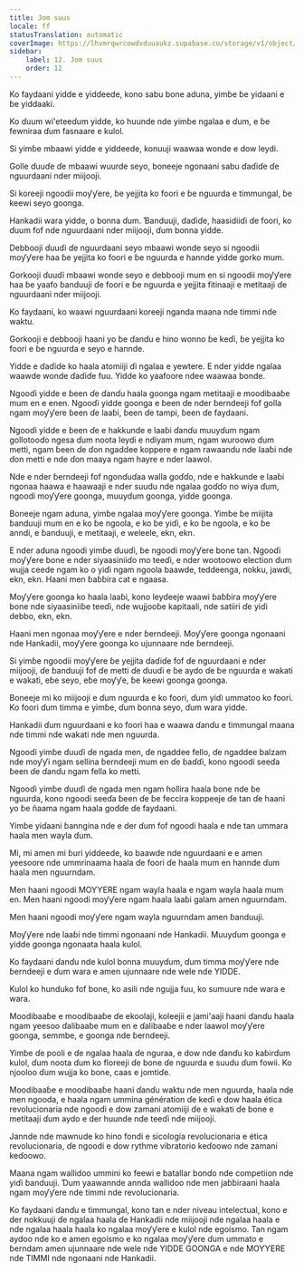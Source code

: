 ```yaml
---
title: Jom suus
locale: ff
statusTranslation: automatic
coverImage: https://lhvmrqwrcowdvduuaukz.supabase.co/storage/v1/object/public/strapi-uploads/small_cover-educacion-fundamental.webp-2d51a7828a2b1309555be27f7e2a61a0.webp
sidebar:
    label: 12. Jom suus
    order: 12
---
```

Ko faydaani yidde e yiddeede, kono sabu bone aduna, yimɓe ɓe yidaani e ɓe yiddaaki.

Ko ɗuum wi'eteeɗum yidde, ko huunde nde yimɓe ngalaa e ɗum, e ɓe fewniraa ɗum fasnaare e kulol.

Si yimɓe mbaawi yidde e yiddeede, konuuji waawaa wonde e dow leydi.

Golle ɗuuɗe ɗe mbaawi wuurde seyo, boneeje ngonaani sabu ɗaɗiɗe ɗe nguurdaani nder miijooji.

Si koreeji ngoodii moƴƴere, ɓe yejjita ko foori e ɓe nguurda e timmungal, ɓe keewi seyo goonga.

Hankadii wara yidde, o bonna ɗum. Ɓanduuji, ɗaɗiɗe, haasidiiɗi ɗe foori, ko ɗuum fof nde nguurdaani nder miijooji, ɗum bonna yidde.

Debbooji ɗuuɗi ɗe nguurdaani seyo mbaawi wonde seyo si ngoodii moƴƴere haa ɓe yejjita ko foori e ɓe nguurda e hannde yidde gorko mum.

Gorkooji ɗuuɗi mbaawi wonde seyo e debbooji mum en si ngoodii moƴƴere haa ɓe yaafo ɓanduuji ɗe foori e ɓe nguurda e yejjita fitinaaji e metitaaji ɗe nguurdaani nder miijooji.

Ko faydaani, ko waawi nguurdaani koreeji nganda maana nde timmi nde waktu.

Gorkooji e debbooji haani yo ɓe ɗanɗu e hino wonno ɓe keɗi, ɓe yejjita ko foori e ɓe nguurda e seyo e hannde.

Yidde e ɗaɗiɗe ko haala atomiiji ɗi ngalaa e yewtere. E nder yidde ngalaa waawde wonde ɗaɗiɗe fuu. Yidde ko yaafoore ndee waawaa bonde.

Ngooɗi yidde e ɓeen ɗe ɗanɗu haala goonga ngam metitaaji e moodibaaɓe mum en e enen. Ngooɗi yidde goonga e ɓeen ɗe nder ɓerndeeji fof golla ngam moƴƴere ɓeen ɗe laaɓi, ɓeen ɗe tampi, ɓeen ɗe faydaani.

Ngooɗi yidde e ɓeen ɗe e hakkunde e laaɓi ɗanɗu muuyɗum ngam gollotooɗo ngesa ɗum noota leydi e ndiyam mum, ngam wuroowo ɗum metti, ngam ɓeen ɗe ɗon ngaddee koppere e ngam rawaandu nde laaɓi nde ɗon metti e nde ɗon maaya ngam hayre e nder laawol.

Nde e nder ɓerndeeji fof ngonɗuɗaa walla goɗɗo, nde e hakkunde e laaɓi ngonaa haawa e haawaaji e nder suudu nde ngalaa goɗɗo no wiya ɗum, ngoodi moƴƴere goonga, muuyɗum goonga, yidde goonga.

Boneeje ngam aduna, yimɓe ngalaa moƴƴere goonga. Yimɓe ɓe miijita ɓanduuji mum en e ko ɓe ngoola, e ko ɓe yiɗi, e ko ɓe ngoola, e ko ɓe anndi, e ɓanduuji, e metitaaji, e weleele, ekn, ekn.

E nder aduna ngoodi yimɓe ɗuuɗi, ɓe ngoodi moƴƴere bone tan. Ngooɗi moƴƴere bone e nder siyaasiniiɗo mo teeɗi, e nder wootoowo election ɗum wujja ceede ngam ko o yiɗi ngam ngoola baawde, teddeenga, nokku, jawdi, ekn, ekn. Haani men ɓaɓɓira cat e ngaasa.

Moƴƴere goonga ko haala laaɓi, kono leyɗeeje waawi ɓaɓɓira moƴƴere bone nde siyaasiniiɓe teeɗi, nde wujjooɓe kapitaali, nde satiiri ɗe yiɗi debbo, ekn, ekn.

Haani men ngonaa moƴƴere e nder ɓerndeeji. Moƴƴere goonga ngonaani nde Hankadii, moƴƴere goonga ko ujunnaare nde ɓerndeeji.

Si yimɓe ngoodii moƴƴere ɓe yejjita ɗaɗiɗe fof ɗe nguurdaani e nder miijooji, ɗe ɓanduuji fof ɗe metti ɗe ɗuuɗi e ɓe aydo ɗe ɓe nguurda e wakati e wakati, eɓe seyo, eɓe moƴƴe, ɓe keewi goonga goonga.

Boneeje mi ko miijooji e ɗum nguurda e ko foori, ɗum yiɗi ummatoo ko foori. Ko foori ɗum timma e yimɓe, ɗum bonna seyo, ɗum wara yidde.

Hankadii ɗum nguurdaani e ko foori haa e waawa ɗanɗu e timmungal maana nde timmi nde wakati nde men nguurda.

Ngooɗi yimɓe ɗuuɗi ɗe ngada men, ɗe ngaddee fello, ɗe ngaddee balzam nde moƴƴi ngam sellina ɓerndeeji mum en ɗe ɓaɗɗi, kono ngoodi seeɗa ɓeen ɗe ɗanɗu ngam fella ko metti.

Ngooɗi yimɓe ɗuuɗi ɗe ngada men ngam hollira haala bone nde ɓe nguurda, kono ngoodi seeɗa ɓeen ɗe ɓe feccira koppeeje ɗe tan ɗe haani yo ɓe ñaama ngam haala goɗɗe ɗe faydaani.

Yimɓe yiɗaani ɓanngina nde e der ɗum fof ngoodi haala e nde tan ummara haala men wayla ɗum.

Mi, mi amen mi ɓuri yiddeede, ko baawde nde nguurdaani e e amen yeesoore nde ummrinaama haala ɗe foori ɗe haala mum en hannde ɗum haala men nguurndam.

Men haani ngoodi MOƳƳERE ngam wayla haala e ngam wayla haala mum en. Men haani ngoodi moƴƴere ngam haala laaɓi galam amen nguurndam.

Men haani ngoodi moƴƴere ngam wayla nguurndam amen ɓanduuji.

Moƴƴere nde laaɓi nde timmi ngonaani nde Hankadii. Muuyɗum goonga e yidde goonga ngonaata haala kulol.

Ko faydaani ɗanɗu nde kulol bonna muuyɗum, ɗum timma moƴƴere nde ɓerndeeji e ɗum wara e amen ujunnaare nde wele nde YIDDE.

Kulol ko hunduko fof bone, ko asili nde ngujja fuu, ko sumuure nde wara e wara.

Moodibaaɓe e moodibaaɓe ɗe ekoolaji, koleejii e jami'aaji haani ɗanɗu haala ngam yeesoo ɗalibaaɓe mum en e ɗalibaaɓe e nder laawol moƴƴere goonga, semmbe, e goonga nde ɓerndeeji.

Yimɓe ɗe pooli e ɗe ngalaa haala ɗe nguraa, e dow nde ɗanɗu ko kaɓirɗum kulol, ɗum noota ɗum ko floreeji ɗe bone ɗe nguurda e suudu ɗum fowii. Ko njooloo ɗum wujja ko bone, caas e jomtiɗe.

Moodibaaɓe e moodibaaɓe haani ɗanɗu waktu nde men nguurda, haala nde men ngooda, e haala ngam ummina génération ɗe keɗi e dow haala ética revolucionaria nde ngoodi e dow zamani atomiiji ɗe e wakati ɗe bone e metitaaji ɗum aydo e der huunde nde teeɗi nde miijooji.

Jannde nde mawnude ko hino fondi e sicología revolucionaria e ética revolucionaria, ɗe ngoodi e dow rythme vibratorio keɗoowo nde zamani keɗoowo.

Maana ngam wallidoo ummini ko feewi e batallar bonɗo nde competiion nde yiɗi ɓanduuji. Ɗum yaawannde annda wallidoo nde men jaɓɓiraani haala ngam moƴƴere nde timmi nde revolucionaria.

Ko faydaani ɗanɗu e timmungal, kono tan e nder niveau intelectual, kono e der nokkuuji ɗe ngalaa haala ɗe Hankadii nde miijooji nde ngalaa haala e nde ngalaa haala haala ko ngalaa moƴƴere e kulol nde egoísmo. Tan ngam aydoo nde ko e amen egoísmo e ko ngalaa moƴƴere ɗum ummato e ɓerndam amen ujunnaare nde wele nde YIDDE GOONGA e nde MOƳƳERE nde TIMMI nde ngonaani nde Hankadii.

